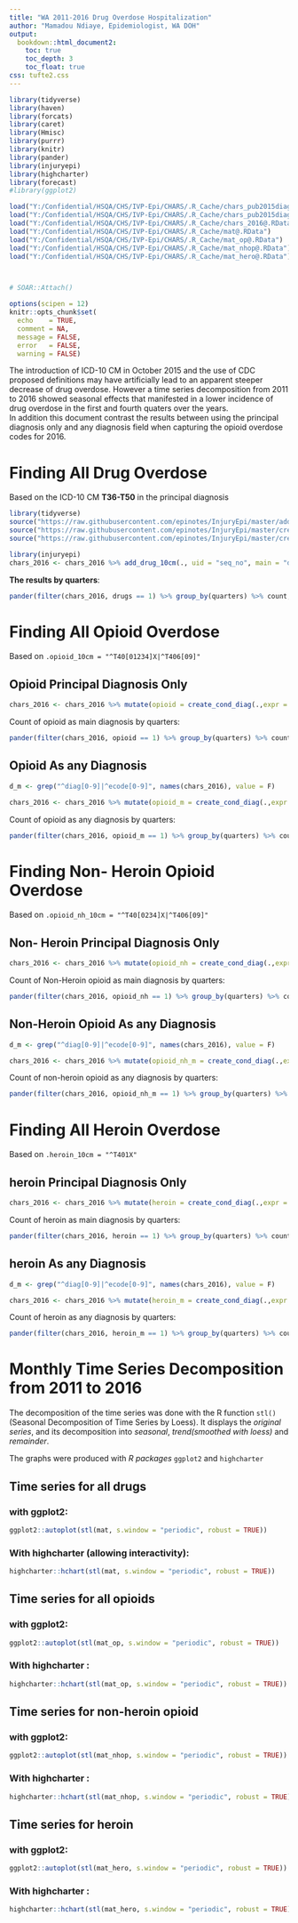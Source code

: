 ---
title: "WA 2011-2016 Drug Overdose Hospitalization"
author: "Mamadou Ndiaye, Epidemiologist, WA DOH"
output:
  bookdown::html_document2:
    toc: true
    toc_depth: 3
    toc_float: true
css: tufte2.css
---


```{r, echo=F,message=FALSE, warning=FALSE}  


library(tidyverse)
library(haven)
library(forcats)
library(caret)
library(Hmisc)
library(purrr)
library(knitr)
library(pander)
library(injuryepi)
library(highcharter)
library(forecast)
#library(ggplot2)

load("Y:/Confidential/HSQA/CHS/IVP-Epi/CHARS/.R_Cache/chars_pub2015diag_q4@.RData")
load("Y:/Confidential/HSQA/CHS/IVP-Epi/CHARS/.R_Cache/chars_pub2015diag_f@.RData")
load("Y:/Confidential/HSQA/CHS/IVP-Epi/CHARS/.R_Cache/chars_2016@.RData")
load("Y:/Confidential/HSQA/CHS/IVP-Epi/CHARS/.R_Cache/mat@.RData")
load("Y:/Confidential/HSQA/CHS/IVP-Epi/CHARS/.R_Cache/mat_op@.RData")
load("Y:/Confidential/HSQA/CHS/IVP-Epi/CHARS/.R_Cache/mat_nhop@.RData")
load("Y:/Confidential/HSQA/CHS/IVP-Epi/CHARS/.R_Cache/mat_hero@.RData")



# SOAR::Attach()

options(scipen = 12)
knitr::opts_chunk$set(
  echo    = TRUE,
  comment = NA,
  message = FALSE,
  error   = FALSE,
  warning = FALSE)

```  

  The introduction of ICD-10 CM in October 2015 and the use of CDC proposed definitions may have artificially lead to an apparent steeper decrease of drug overdose. However a time series decomposition from 2011 to 2016 showed seasonal effects that manifested in a lower incidence of drug overdose in the first and fourth quaters over the years.  
  In addition this document contrast the results between using the principal diagnosis only and any diagnosis field when capturing the opioid overdose codes for 2016. 

# Finding All Drug Overdose  


Based on the ICD-10 CM **T36-T50** in the principal diagnosis 

```{r eval=F, echo=F}
library(tidyverse)
source("https://raw.githubusercontent.com/epinotes/InjuryEpi/master/add_drug_10cm")
source("https://raw.githubusercontent.com/epinotes/InjuryEpi/master/create_cond_diag")
source("https://raw.githubusercontent.com/epinotes/InjuryEpi/master/create_diag")

```


```{r, eval = F}

library(injuryepi)
chars_2016 <- chars_2016 %>% add_drug_10cm(., uid = "seq_no", main = "diag1")

```
 __The results by quarters__:

```{r, echo=F}

pander(filter(chars_2016, drugs == 1) %>% group_by(quarters) %>% count,justify = "left")

```  


# Finding All Opioid Overdose

Based on `.opioid_10cm = "^T40[01234]X|^T406[09]"`

## Opioid Principal Diagnosis Only  


```{r, eval=F}
chars_2016 <- chars_2016 %>% mutate(opioid = create_cond_diag(.,expr = .opioid_10cm, colvec = 79, cond.var = drugs))

```
Count of opioid as main diagnosis by quarters:

```{r, echo=F}
pander(filter(chars_2016, opioid == 1) %>% group_by(quarters) %>% count,justify = "left")

```

## Opioid As any Diagnosis   

```{r, eval=F}
d_m <- grep("^diag[0-9]|^ecode[0-9]", names(chars_2016), value = F) 

chars_2016 <- chars_2016 %>% mutate(opioid_m = create_cond_diag(.,expr = .opioid_10cm, colvec = d_m, cond.var = drugs))

```
Count of opioid as any diagnosis by quarters:

```{r, echo=F}
pander(filter(chars_2016, opioid_m == 1) %>% group_by(quarters) %>% count,justify = "left")

```

# Finding Non- Heroin Opioid Overdose

Based on `.opioid_nh_10cm = "^T40[0234]X|^T406[09]"`

## Non- Heroin Principal Diagnosis Only  


```{r, eval=F}
chars_2016 <- chars_2016 %>% mutate(opioid_nh = create_cond_diag(.,expr = .opioid_nh_10cm, colvec = 79, cond.var = drugs))

```
Count of Non-Heroin opioid as main diagnosis by quarters:

```{r, echo=F}
pander(filter(chars_2016, opioid_nh == 1) %>% group_by(quarters) %>% count,justify = "left")

```

## Non-Heroin Opioid As any Diagnosis   

```{r, eval=F}
d_m <- grep("^diag[0-9]|^ecode[0-9]", names(chars_2016), value = F) 

chars_2016 <- chars_2016 %>% mutate(opioid_nh_m = create_cond_diag(.,expr = .opioid_nh_10cm, colvec = d_m, cond.var = drugs))

```
Count of non-heroin opioid as any diagnosis by quarters:

```{r, echo=F}
pander(filter(chars_2016, opioid_nh_m == 1) %>% group_by(quarters) %>% count,justify = "left")

```

# Finding All Heroin Overdose

Based on `.heroin_10cm = "^T401X"`

## heroin Principal Diagnosis Only  


```{r, eval=F}
chars_2016 <- chars_2016 %>% mutate(heroin = create_cond_diag(.,expr = .heroin_10cm, colvec = 79, cond.var = drugs))

```
Count of heroin as main diagnosis by quarters:

```{r, echo=F}
pander(filter(chars_2016, heroin == 1) %>% group_by(quarters) %>% count,justify = "left")

```

## heroin As any Diagnosis   

```{r, eval=F}
d_m <- grep("^diag[0-9]|^ecode[0-9]", names(chars_2016), value = F) 

chars_2016 <- chars_2016 %>% mutate(heroin_m = create_cond_diag(.,expr = .heroin_10cm, colvec = d_m, cond.var = drugs))

```
Count of heroin as any diagnosis by quarters:

```{r, echo=F}
pander(filter(chars_2016, heroin_m == 1) %>% group_by(quarters) %>% count,justify = "left")

```

# Monthly Time Series Decomposition from 2011 to 2016  

The decomposition of the time series was done with the R function `stl()`(Seasonal Decomposition of Time Series by Loess). It displays the _original series_, and its decomposition into _seasonal_, _trend(smoothed with loess)_ and _remainder_. 

The graphs were produced with _R packages_ `ggplot2` and `highcharter`

## Time series for all drugs  
  

### __with ggplot2__:  


```{r}
ggplot2::autoplot(stl(mat, s.window = "periodic", robust = TRUE))

```  

### __With highcharter__ (allowing interactivity):  

```{r}  
highcharter::hchart(stl(mat, s.window = "periodic", robust = TRUE))

```



## Time series for all opioids  
 
### __with ggplot2__:  


```{r echo=F}
ggplot2::autoplot(stl(mat_op, s.window = "periodic", robust = TRUE))

```  

### __With highcharter__ : 


```{r echo=F}  
highcharter::hchart(stl(mat_op, s.window = "periodic", robust = TRUE))

```  

## Time series for non-heroin opioid  

### __with ggplot2__:  


```{r echo=F}
ggplot2::autoplot(stl(mat_nhop, s.window = "periodic", robust = TRUE))

```  
### __With highcharter__ : 

  

```{r echo=F} 

highcharter::hchart(stl(mat_nhop, s.window = "periodic", robust = TRUE))

```

## Time series for heroin 

### __with ggplot2__:  


```{r echo=F}
ggplot2::autoplot(stl(mat_hero, s.window = "periodic", robust = TRUE))

```  

### __With highcharter__ : 

 
  

```{r echo=F} 

highcharter::hchart(stl(mat_hero, s.window = "periodic", robust = TRUE))

```
